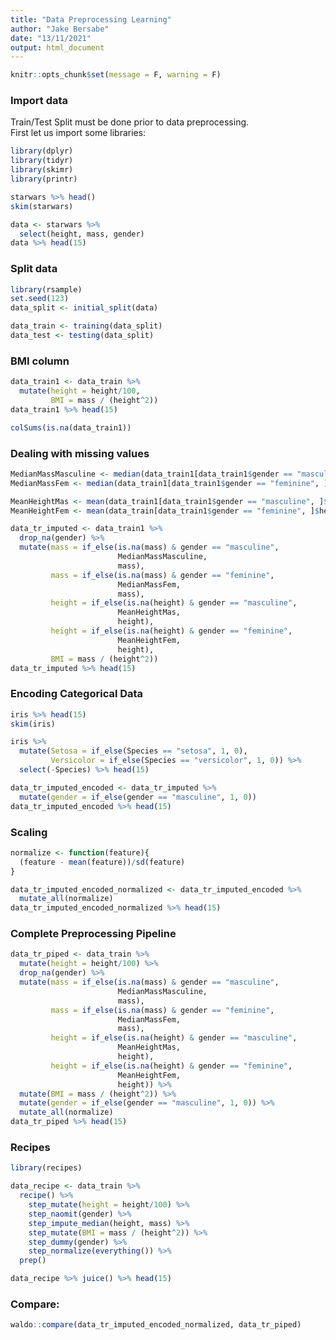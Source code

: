 ```yaml
---
title: "Data Preprocessing Learning"
author: "Jake Bersabe"
date: "13/11/2021"
output: html_document
---
```


```r
knitr::opts_chunk$set(message = F, warning = F)
```


### Import data
Train/Test Split must be done prior to data preprocessing.  
First let us import some libraries:  
```r
library(dplyr)
library(tidyr)
library(skimr)
library(printr)
```

```r
starwars %>% head()
skim(starwars)
```

```r
data <- starwars %>% 
  select(height, mass, gender)
data %>% head(15)
```

### Split data  
```r
library(rsample)
set.seed(123)
data_split <- initial_split(data)

data_train <- training(data_split)
data_test <- testing(data_split)
```


### BMI column  
```r
data_train1 <- data_train %>% 
  mutate(height = height/100,
         BMI = mass / (height^2))
data_train1 %>% head(15)
```

```r
colSums(is.na(data_train1))
```

### Dealing with missing values  
```r
MedianMassMasculine <- median(data_train1[data_train1$gender == "masculine", ]$mass, na.rm = T)
MedianMassFem <- median(data_train1[data_train1$gender == "feminine", ]$mass, na.rm = T)

MeanHeightMas <- mean(data_train1[data_train1$gender == "masculine", ]$height, na.rm = T)
MeanHeightFem <- mean(data_train[data_train1$gender == "feminine", ]$height, na.rm = T)

data_tr_imputed <- data_train1 %>% 
  drop_na(gender) %>% 
  mutate(mass = if_else(is.na(mass) & gender == "masculine", 
                        MedianMassMasculine,
                        mass),
         mass = if_else(is.na(mass) & gender == "feminine", 
                        MedianMassFem,
                        mass),
         height = if_else(is.na(height) & gender == "masculine", 
                        MeanHeightMas,
                        height),
         height = if_else(is.na(height) & gender == "feminine", 
                        MeanHeightFem,
                        height),
         BMI = mass / (height^2)) 
data_tr_imputed %>% head(15)
```





### Encoding Categorical Data
```r
iris %>% head(15)
skim(iris)
```

```r
iris %>% 
  mutate(Setosa = if_else(Species == "setosa", 1, 0),
         Versicolor = if_else(Species == "versicolor", 1, 0)) %>% 
  select(-Species) %>% head(15)
```

```r
data_tr_imputed_encoded <- data_tr_imputed %>% 
  mutate(gender = if_else(gender == "masculine", 1, 0))
data_tr_imputed_encoded %>% head(15)
```

### Scaling
```r
normalize <- function(feature){
  (feature - mean(feature))/sd(feature)
}
```


```r
data_tr_imputed_encoded_normalized <- data_tr_imputed_encoded %>% 
  mutate_all(normalize)
data_tr_imputed_encoded_normalized %>% head(15)
```




### Complete Preprocessing Pipeline

```r
data_tr_piped <- data_train %>% 
  mutate(height = height/100) %>% 
  drop_na(gender) %>% 
  mutate(mass = if_else(is.na(mass) & gender == "masculine", 
                        MedianMassMasculine,
                        mass),
         mass = if_else(is.na(mass) & gender == "feminine", 
                        MedianMassFem,
                        mass),
         height = if_else(is.na(height) & gender == "masculine", 
                        MeanHeightMas,
                        height),
         height = if_else(is.na(height) & gender == "feminine", 
                        MeanHeightFem,
                        height)) %>% 
  mutate(BMI = mass / (height^2)) %>% 
  mutate(gender = if_else(gender == "masculine", 1, 0)) %>% 
  mutate_all(normalize)
data_tr_piped %>% head(15)
```


### Recipes   
```r
library(recipes)

data_recipe <- data_train %>% 
  recipe() %>% 
    step_mutate(height = height/100) %>% 
    step_naomit(gender) %>% 
    step_impute_median(height, mass) %>% 
    step_mutate(BMI = mass / (height^2)) %>% 
    step_dummy(gender) %>% 
    step_normalize(everything()) %>% 
  prep()

data_recipe %>% juice() %>% head(15)
```


### Compare:  
```r
waldo::compare(data_tr_imputed_encoded_normalized, data_tr_piped)
```
